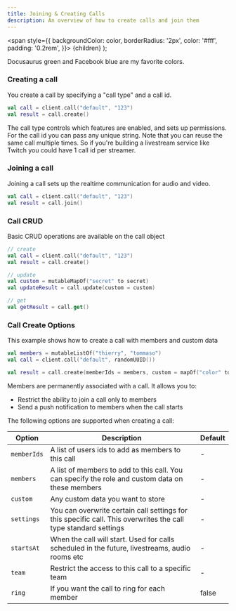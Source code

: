 ```yaml
---
title: Joining & Creating Calls
description: An overview of how to create calls and join them
---
```


  <span
    style={{
      backgroundColor: color,
      borderRadius: '2px',
      color: '#fff',
      padding: '0.2rem',
    }}>
    {children}
  </span>
);

<Highlight color="#25c2a0">Docusaurus green</Highlight> and <Highlight color="#1877F2">Facebook blue</Highlight> are my favorite colors.


### Creating a call

You create a call by specifying a "call type" and a call id.

```kotlin
val call = client.call("default", "123")
val result = call.create()
```

The call type controls which features are enabled, and sets up permissions.
For the call id you can pass any unique string.
Note that you can reuse the same call multiple times.
So if you're building a livestream service like Twitch you could have 1 call id per streamer.

### Joining a call

Joining a call sets up the realtime communication for audio and video.

```kotlin
val call = client.call("default", "123")
val result = call.join()
```

### Call CRUD

Basic CRUD operations are available on the call object

```kotlin
// create
val call = client.call("default", "123")
val result = call.create()

// update
val custom = mutableMapOf("secret" to secret)
val updateResult = call.update(custom = custom)

// get
val getResult = call.get()
```

### Call Create Options

This example shows how to create a call with members and custom data

```kotlin
val members = mutableListOf("thierry", "tommaso")
val call = client.call("default", randomUUID())

val result = call.create(memberIds = members, custom = mapOf("color" to "red"), ring=true)
```

Members are permanently associated with a call. It allows you to:

* Restrict the ability to join a call only to members
* Send a push notification to members when the call starts

The following options are supported when creating a call:

| Option | Description | Default |
| --- | --- | --- |
| `memberIds` | A list of users ids to add as members to this call | - |
| `members` | A list of members to add to this call. You can specify the role and custom data on these members | - |
| `custom` | Any custom data you want to store | - |
| `settings` | You can overwrite certain call settings for this specific call. This overwrites the call type standard settings | - |
| `startsAt` | When the call will start. Used for calls scheduled in the future, livestreams, audio rooms etc | - |
| `team` | Restrict the access to this call to a specific team | - |
| `ring` | If you want the call to ring for each member | false |
